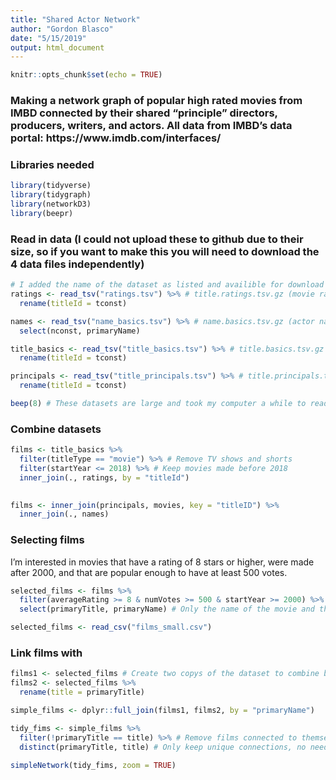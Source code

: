 ```yaml
---
title: "Shared Actor Network"
author: "Gordon Blasco"
date: "5/15/2019"
output: html_document
---
```


```r
knitr::opts_chunk$set(echo = TRUE)
```
### Making a network graph of popular high rated movies from IMBD connected by their shared "principle" directors, producers, writers, and actors. All data from IMBD's data portal: https://www.imdb.com/interfaces/

### Libraries needed
```r
library(tidyverse)
library(tidygraph)
library(networkD3)
library(beepr)
```

### Read in data (I could not upload these to github due to their size, so if you want to make this you will need to download the 4 data files independently)
```r
# I added the name of the dataset as listed and availible for download at: https://www.imdb.com/interfaces/ 
ratings <- read_tsv("ratings.tsv") %>% # title.ratings.tsv.gz (movie ratings)
  rename(titleId = tconst)

names <- read_tsv("name_basics.tsv") %>% # name.basics.tsv.gz (actor names)
  select(nconst, primaryName)

title_basics <- read_tsv("title_basics.tsv") %>% # title.basics.tsv.gz (movie titles & information)
  rename(titleId = tconst)

principals <- read_tsv("title_principals.tsv") %>% # title.principals.tsv.gz (actor, writer, director codes)
  rename(titleId = tconst)

beep(8) # These datasets are large and took my computer a while to read in. So, I set a beeper to go off once they are done so I could prep dinner without checking on my computer (I made wontons!)
```

### Combine datasets
```r
films <- title_basics %>% 
  filter(titleType == "movie") %>% # Remove TV shows and shorts
  filter(startYear <= 2018) %>% # Keep movies made before 2018
  inner_join(., ratings, by = "titleId")
  

films <- inner_join(principals, movies, key = "titleID") %>% 
  inner_join(., names)

```


### Selecting films
I'm interested in movies that have a rating of 8 stars or higher, were made after 2000, and that are popular enough to have at least 500 votes. 
```r
selected_films <- films %>% 
  filter(averageRating >= 8 & numVotes >= 500 & startYear >= 2000) %>% 
  select(primaryTitle, primaryName) # Only the name of the movie and the actor will be needed going forward
```

```r
selected_films <- read_csv("films_small.csv")
```


### Link films with 
```r
films1 <- selected_films # Create two copys of the dataset to combine by matching actor, writer, director
films2 <- selected_films %>% 
  rename(title = primaryTitle) 

simple_films <- dplyr::full_join(films1, films2, by = "primaryName") 

tidy_fims <- simple_films %>% 
  filter(!primaryTitle == title) %>% # Remove films connected to themselves
  distinct(primaryTitle, title) # Only keep unique connections, no need to have multiples of the same connection. 
```


```r
simpleNetwork(tidy_fims, zoom = TRUE)
```

